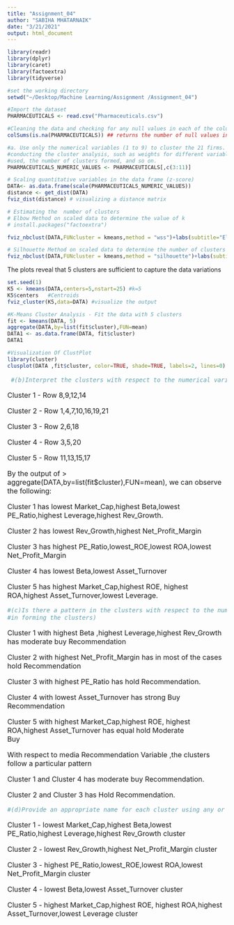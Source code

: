 ```yaml
---
title: "Assignment_04"
author: "SABIHA MHATARNAIK"
date: "3/21/2021"
output: html_document
---
```

```r
library(readr)
library(dplyr)
library(caret)
library(factoextra)
library(tidyverse)
```
```r
#set the working directory
setwd("~/Desktop/Machine Learning/Assignment /Assignment_04")
```

```r
#Import the dataset
PHARMACEUTICALS <- read.csv("Pharmaceuticals.csv")
```

```r
#Cleaning the data and checking for any null values in each of the column
colSums(is.na(PHARMACEUTICALS)) ## returns the number of null values in each column
```

```r
#a. Use only the numerical variables (1 to 9) to cluster the 21 firms. Justify the various choices made in
#conducting the cluster analysis, such as weights for different variables, the specific clustering algorithm(s)
#used, the number of clusters formed, and so on.
PHARMACEUTICALS_NUMERIC_VALUES <- PHARMACEUTICALS[,c(3:11)]
```

```r
# Scaling quantitative variables in the data frame (z-score)
DATA<- as.data.frame(scale(PHARMACEUTICALS_NUMERIC_VALUES))
distance <- get_dist(DATA)
fviz_dist(distance) # visualizing a distance matrix 
```

```r
# Estimating the  number of clusters
# Elbow Method on scaled data to determine the value of k
# install.packages("factoextra")

fviz_nbclust(DATA,FUNcluster = kmeans,method = "wss")+labs(subtitle="Elbow Method")
```

```r
# Silhouette Method on scaled data to determine the number of clusters
fviz_nbclust(DATA,FUNcluster = kmeans,method = "silhouette")+labs(subtitle="Silhouette Method")
```

The plots reveal that 5 clusters are sufficient to capture the data variations
```r
set.seed(1)
K5 <- kmeans(DATA,centers=5,nstart=25) #k=5
K5$centers   #Centroids
fviz_cluster(K5,data=DATA) #visualize the output
```

```r
#K-Means Cluster Analysis - Fit the data with 5 clusters
fit <- kmeans(DATA, 5)
aggregate(DATA,by=list(fit$cluster),FUN=mean)
DATA1 <- as.data.frame(DATA, fit$cluster)
DATA1
```

```r
#Visualization Of ClustPlot
library(cluster)
clusplot(DATA ,fit$cluster, color=TRUE, shade=TRUE, labels=2, lines=0)
```
  <font size ="3">

  ```r
   #(b)Interpret the clusters with respect to the numerical variables used in forming the clusters
  ```
  
  Cluster 1 - Row 8,9,12,14
  
  Cluster 2 - Row 1,4,7,10,16,19,21
  
  Cluster 3 - Row 2,6,18

  Cluster 4 - Row 3,5,20

  Cluster 5 - Row 11,13,15,17

  By the output of > aggregate(DATA,by=list(fit$cluster),FUN=mean), we can observe the following:
 
  Cluster 1 has lowest Market_Cap,highest Beta,lowest PE_Ratio,highest Leverage,highest Rev_Growth.

  Cluster 2 has lowest Rev_Growth,highest Net_Profit_Margin
  
  Cluster 3 has highest PE_Ratio,lowest_ROE,lowest ROA,lowest Net_Profit_Margin
  
  Cluster 4 has lowest Beta,lowest Asset_Turnover
  
  Cluster 5 has highest Market_Cap,highest ROE, highest ROA,highest Asset_Turnover,lowest Leverage.

  ```r
  #(c)Is there a pattern in the clusters with respect to the numerical variables (10 to 12)? (those not used
  #in forming the clusters)
  ```
  Cluster 1 with highest Beta ,highest Leverage,highest Rev_Growth has moderate buy Recommendation
 
  Cluster 2 with highest Net_Profit_Margin has in most of the cases hold Recommendation
 
  Cluster 3 with highest PE_Ratio has hold Recommendation.
 
  Cluster 4 with lowest Asset_Turnover has strong Buy Recommendation
 
  Cluster 5 with highest Market_Cap,highest ROE, highest ROA,highest Asset_Turnover has equal hold Moderate    
  Buy
 
  With respect to media Recommendation Variable ,the clusters follow a particular pattern
  
  Cluster 1 and Cluster 4 has moderate buy Recommendation.
  
  Cluster 2 and Cluster 3 has Hold Recommendation.

 ```r
 #(d)Provide an appropriate name for each cluster using any or all of the variables in the dataset.
 ```
  Cluster 1 - lowest Market_Cap,highest Beta,lowest PE_Ratio,highest Leverage,highest Rev_Growth cluster

  Cluster 2 - lowest Rev_Growth,highest Net_Profit_Margin cluster
 
  Cluster 3 - highest PE_Ratio,lowest_ROE,lowest ROA,lowest Net_Profit_Margin cluster
 
  Cluster 4 - lowest Beta,lowest Asset_Turnover cluster
 
  Cluster 5 - highest Market_Cap,highest ROE, highest ROA,highest Asset_Turnover,lowest Leverage cluster
</font>